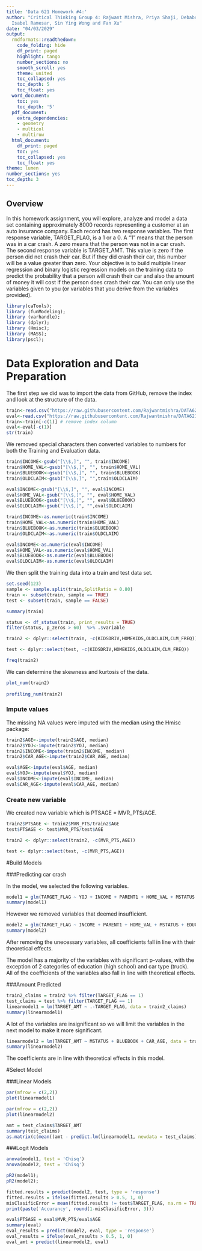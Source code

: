 ```yaml
---
title: 'Data 621 Homework #4:'
author: "Critical Thinking Group 4: Rajwant Mishra, Priya Shaji, Debabrata Kabiraj,
  Isabel Ramesar, Sin Ying Wong and Fan Xu"
date: "04/03/2029"
output:
  rmdformats::readthedown:
    code_folding: hide
    df_print: paged
    highlight: tango
    number_sections: no
    smooth_scroll: yes
    theme: united
    toc_collapsed: yes
    toc_depth: 5
    toc_float: yes
  word_document:
    toc: yes
    toc_depth: '5'
  pdf_document:
    extra_dependencies:
    - geometry
    - multicol
    - multirow
  html_document:
    df_print: paged
    toc: yes
    toc_collapsed: yes
    toc_float: yes
theme: lumen
number_sections: yes
toc_depth: 3
---
```


## Overview

In this homework assignment, you will explore, analyze and model a data set containing approximately 8000 records representing a customer at an auto insurance company. Each record has two response variables. The first response variable, TARGET_FLAG, is a 1 or a 0. A “1” means that the person was in a car crash. A zero means that the person was not in a car crash. The second response variable is TARGET_AMT. This value is zero if the person did not crash their car. But if they did crash their car, this number will be a value greater than zero.
Your objective is to build multiple linear regression and binary logistic regression models on the training data to predict the probability that a person will crash their car and also the amount of money it will cost if the person does crash their car. You can only use the variables given to you (or variables that you derive from the variables provided).


```r
library(caTools);
library (funModeling);
library (varhandle);
library (dplyr);
library (Hmisc);
library (MASS);
library(pscl);
```


# Data Exploration and Data Preparation

The first step we did was to import the data from GitHub, remove the index and look at the structure of the data.
```r
train<-read.csv("https://raw.githubusercontent.com/Rajwantmishra/DATA621_CR4/master/HW4/insurance_training_data.csv", stringsAsFactors = TRUE)
eval<-read.csv("https://raw.githubusercontent.com/Rajwantmishra/DATA621_CR4/master/HW4/insurance-evaluation-data.csv",stringsAsFactors = TRUE)
train<-train[-c(1)] # remove index column
eval<-eval[-c(1)]
str(train)
```
We removed special characters then converted variables to numbers for both the Training and Evaluation data.
```r
train$INCOME<-gsub("[\\$,]", "", train$INCOME)
train$HOME_VAL<-gsub("[\\$,]", "", train$HOME_VAL)
train$BLUEBOOK<-gsub("[\\$,]", "", train$BLUEBOOK)
train$OLDCLAIM<-gsub("[\\$,]", "",train$OLDCLAIM)

eval$INCOME<-gsub("[\\$,]", "", eval$INCOME)
eval$HOME_VAL<-gsub("[\\$,]", "", eval$HOME_VAL)
eval$BLUEBOOK<-gsub("[\\$,]", "", eval$BLUEBOOK)
eval$OLDCLAIM<-gsub("[\\$,]", "",eval$OLDCLAIM)

train$INCOME<-as.numeric(train$INCOME)
train$HOME_VAL<-as.numeric(train$HOME_VAL)
train$BLUEBOOK<-as.numeric(train$BLUEBOOK)
train$OLDCLAIM<-as.numeric(train$OLDCLAIM)

eval$INCOME<-as.numeric(eval$INCOME)
eval$HOME_VAL<-as.numeric(eval$HOME_VAL)
eval$BLUEBOOK<-as.numeric(eval$BLUEBOOK)
eval$OLDCLAIM<-as.numeric(eval$OLDCLAIM)
```

We then split the training data into a train and test data set.
```r
set.seed(123)
sample <- sample.split(train,SplitRatio = 0.80) 
train <- subset(train, sample == TRUE) 
test <- subset(train, sample == FALSE)
```

```r
summary(train)

status <- df_status(train, print_results = TRUE)
filter(status, p_zeros > 60)  %>% .$variable

train2 <- dplyr::select(train, -c(KIDSDRIV,HOMEKIDS,OLDCLAIM,CLM_FREQ))

test <- dplyr::select(test, -c(KIDSDRIV,HOMEKIDS,OLDCLAIM,CLM_FREQ))
```

```r
freq(train2)
```

We can determine the skewness and kurtosis of the data.
```r
plot_num(train2)
 
profiling_num(train2)
```

### Impute values

The missing NA values were imputed with the median using the Hmisc package:

```r
train2$AGE<-impute(train2$AGE, median)
train2$YOJ<-impute(train2$YOJ, median)
train2$INCOME<-impute(train2$INCOME, median)
train2$CAR_AGE<-impute(train2$CAR_AGE, median)

eval$AGE<-impute(eval$AGE, median)
eval$YOJ<-impute(eval$YOJ, median)
eval$INCOME<-impute(eval$INCOME, median)
eval$CAR_AGE<-impute(eval$CAR_AGE, median)
```

### Create new variable

We created new variable which is PTSAGE = MVR_PTS/AGE. 

```r
train2$PTSAGE <- train2$MVR_PTS/train2$AGE
test$PTSAGE <- test$MVR_PTS/test$AGE

train2 <- dplyr::select(train2, -c(MVR_PTS,AGE))

test <- dplyr::select(test, -c(MVR_PTS,AGE))
```

#Build Models

###Predicting car crash

In the model, we selected the following variables.
```r
model1 = glm(TARGET_FLAG ~ YOJ + INCOME + PARENT1 + HOME_VAL + MSTATUS + SEX + EDUCATION + JOB + TRAVTIME + CAR_USE + TIF + CAR_TYPE + RED_CAR + REVOKED + URBANICITY + PTSAGE,data = train2, family = 'binomial')
summary(model1)
```
However we removed variables that deemed insufficient.

```r
model2 = glm(TARGET_FLAG ~ INCOME + PARENT1 + HOME_VAL + MSTATUS + EDUCATION + TRAVTIME + CAR_USE + TIF + CAR_TYPE + REVOKED + URBANICITY + PTSAGE, data = train2, family = 'binomial')
summary(model2)
```

After removing the unecessary variables, all coefficients fall in line with their theoretical effects. 

The model has a majority of the variables with significant p-values, with the exception of 2 categories of education (high school) and car type (truck). All of the coefficients of the variables also fall in line with theoretical effects.

###Amount Predicted

```r
train2_claims = train2 %>% filter(TARGET_FLAG == 1)
test_claims = test %>% filter(TARGET_FLAG == 1)
linearmodel1 = lm(TARGET_AMT ~ .-TARGET_FLAG, data = train2_claims)
summary(linearmodel1)
```
A lot of the variables are insignificant so we will limit the variables in the next model to make it more significant.

```r
linearmodel2 = lm(TARGET_AMT ~ MSTATUS + BLUEBOOK + CAR_AGE, data = train2_claims)
summary(linearmodel2)
```
The coefficients are in line with theoretical effects in this model.

#Select Model

###Linear Models

```r
par(mfrow = c(2,2))
plot(linearmodel1)
```

```r
par(mfrow = c(2,2))
plot(linearmodel2)
```


```r
amt = test_claims$TARGET_AMT
summary(test_claims)
as.matrix(c(mean((amt - predict.lm(linearmodel1, newdata = test_claims))^2, na.rm = TRUE), mean((amt - predict.lm(linearmodel2, newdata = test_claims))^2, na.rm = TRUE), mean((amt - predict.lm(linearmodel2, newdata = test_claims))^2, na.rm = TRUE)))
```

###Logit Models

```r
anova(model1, test = 'Chisq')
anova(model2, test = 'Chisq')
```
```r
pR2(model1);
pR2(model2);
```

```r
fitted.results = predict(model2, test, type = 'response')
fitted.results = ifelse(fitted.results > 0.5, 1, 0)
misClasificError = mean(fitted.results != test$TARGET_FLAG, na.rm = TRUE)
print(paste('Accurancy', round(1-misClasificError, 3)))
```

```r
eval$PTSAGE = eval$MVR_PTS/eval$AGE
summary(eval)
eval_results = predict(model2, eval, type = 'response')
eval_results = ifelse(eval_results > 0.5, 1, 0)
eval_amt = predict(linearmodel2, eval)
```